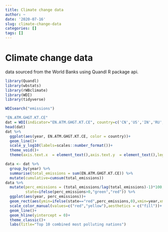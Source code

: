 ```yaml
---
title: Climate change data
author: ~
date: '2020-07-16'
slug: climate-change-data
categories: []
tags: []
---
```




# Climate change data
data sourced from the World Banks using Quandl R package api.

```r
library(Quandl)
library(wbstats)
library(rWBclimate)
library(WDI)
library(tidyverse)

WDIsearch("emissions")

"EN.ATM.GHGT.KT.CE"
dat = WDI(indicator="EN.ATM.GHGT.KT.CE", country=c('CN','US','IN','RU','JP','GB','FR','DE'), start=1970)
head(dat)
dat %>% 
  ggplot(aes(year, EN.ATM.GHGT.KT.CE, color = country))+
  geom_line()+
  scale_y_log10(labels=scales::number_format())+
  theme_void()+
  theme(axis.text.x  = element_text(),axis.text.y  = element_text(),legend.position = "bottom")

data <- dat %>% 
  group_by(year) %>% 
  summarise(total_emissions = sum(EN.ATM.GHGT.KT.CE)) %>% 
  mutate(cumulative=cumsum(total_emissions))
data %>% 
  mutate(perc_emissions = (total_emissions/lag(total_emissions)-1)*100,
         state=ifelse(perc_emissions>0,"green","red")) %>%
  ggplot(aes(year, perc_emissions))+
  geom_rect(aes(ymin=ifelse(state=="red",perc_emissions,0),xmin=year,xmax=year+1,fill=state,ymax=ifelse(state=="red",0,perc_emissions)),alpha=0.2)+
  scale_color_manual(values=c("red","yellow"),aesthetics = c("fill"))+
  geom_line()+
  geom_hline(yintercept = 0)+
  theme_classic()+
  labs(title="Top 10 combined most polluting nations")

```


